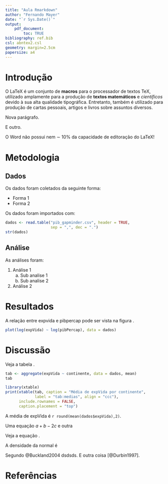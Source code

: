 ```yaml
---
title: "Aula Rmarkdown"
author: "Fernando Mayer"
date: "`r Sys.Date()`"
output:
    pdf_document:
        toc: TRUE
bibliography: ref.bib
csl: abntex2.csl
geometry: margin=2.5cm
papersize: a4
---
```


# Introdução

O LaTeX é um conjunto de **macros** para o processador de textos TeX, utilizado amplamente para a produção de **textos matemáticos** e *científicos* devido à sua alta qualidade tipográfica. Entretanto, também é utilizado para produção
de cartas pessoais, artigos e livros sobre assuntos diversos.

Nova parágrafo.

E outro.

\begin{center}
Texto centralizado.
\end{center}

O Word não possui nem $\sim$ 10\% da capacidade de editoração do LaTeX!

# Metodologia

## Dados

Os dados foram coletados da seguinte forma:

- Forma 1
- Forma 2

Os dados foram importados com:

```r
dados <- read.table("pib_gapminder.csv", header = TRUE,
                    sep = ",", dec = ".")
str(dados)
```

## Análise

As análises foram:

1. Análise 1
   a. Sub analise 1
   b. Sub analise 2
2. Análise 2

# Resultados

A relação entre expvida e pibpercap pode ser vista na figura \ref{fig:plot}.

```r
plot(log(expVida) ~ log(pibPercap), data = dados)
```

# Discussão

Veja a tabela \ref{tab:medias}.

```r
tab <- aggregate(expVida ~ continente, data = dados, mean)
tab
```

```r
library(xtable)
print(xtable(tab, caption = "Média de expVida por continente",
             label = "tab:medias", align = "ccc"),
      include.rownames = FALSE,
      caption.placement = "top")
```

A média de expVida é `r round(mean(dados$expVida),2)`.

Uma equação $a+b-2c$ e outra

\begin{equation}
\label{eq:a}
a+b-2c
\end{equation}

Veja a equação \ref{eq:a}.

A densidade da normal é

\begin{equation}
f(x) = \frac{1}{\sigma \sqrt{2\pi}} \exp{ \left[ -\frac{1}{2}
    \left( \frac{x - \mu}{\sigma} \right)^2 \right] }
\end{equation}


Segundo @Buckland2004 dsdsds. E outra coisa [@Durbin1997].

# Referências


